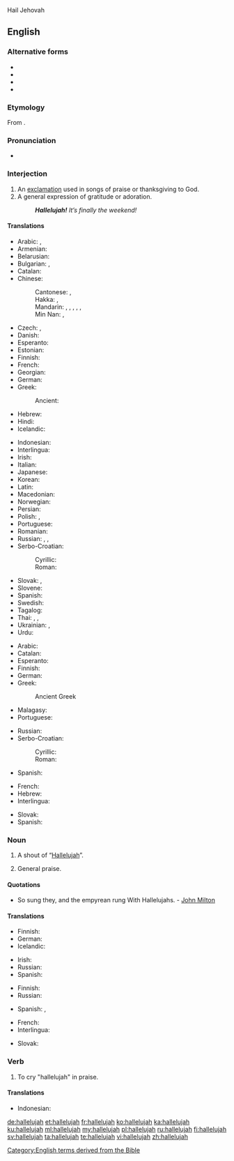 Hail Jehovah

==English==

===Alternative forms===
* {{l|en|halleluia}}
* {{l|en|halleluiah}}
* {{l|en|halleluja}}
* {{l|en|alleluia}}

===Etymology===
From {{etyl|he|en}} {{m|he|הַלְּלוּיָהּ||Praise {{l|en|Jah}}!}}.

===Pronunciation===
* {{a|GenAm|RP}} {{IPA|/ˌhælɪˈluːjə/|lang=en}}
{{rfap|lang=en}}

===Interjection===
{{en-interj}}

# An [[exclamation]] used in songs of praise or thanksgiving to God.
# A general expression of gratitude or adoration.
#: '''''Hallelujah!''' It’s finally the weekend!''

====Translations====
{{trans-top|exclamation to praise God}}
* Arabic: {{t|ar|اَلْحَمْدُ لِلّٰه}}, {{t|ar|هَلِلُويَا}}
* Armenian: {{t+|hy|ալելուիա|sc=Armn}}
* Belarusian: {{t|be|алілу́я}}
* Bulgarian: {{t|bg|алелу̀я}}, {{t+|bg|алилу̀я}}
* Catalan: {{t|ca|al·leluia}}
* Chinese:
*: Cantonese: {{t|yue|哈利路亞|sc=Hani}}, {{t|yue|哈利路亚|tr=haa1 lei1 lu1 jaa4, haa1 li1 lu1 jaa4|sc=Hani}}
*: Hakka: {{t|hak|哈利路亞|sc=Hani}}, {{t|hak|哈利路亚|tr=hâ-li-lu-yá|sc=Hani}}
*: Mandarin: {{t|cmn|哈利路亞|sc=Hani}}, {{t|cmn|哈利路亚|tr=hālìlùyà|sc=Hani}}, {{t|cmn|阿利路亞|sc=Hani}}, {{t|cmn|阿利路亚|tr=ālìlùyà|sc=Hani}}, {{t|cmn|阿肋路亞|sc=Hani}}, {{t|cmn|阿肋路亚|tr=ālèlùyà|sc=Hani}} {{qualifier|Catholic}}
*: Min Nan: {{t|nan|a-lī-lū-iâ}}, {{t|nan|ha-lé-lú-iah}}
* Czech: {{t|cs|aleluja}}, {{t|cs|halejuja}}
* Danish: {{t|da|halleluja|c}}
* Esperanto: {{t+|eo|haleluja}}
* Estonian: {{t|et|halleluuja}}
* Finnish: {{t+|fi|halleluja}}
* French: {{t+|fr|alléluia}}
* Georgian: {{t|ka|ალილუია}}
* German: {{t+|de|halleluja}}
* Greek: {{t+|el|αλληλούια}}
*: Ancient: {{t|grc|ἀλληλούϊα}}
* Hebrew: {{t+|he|הַלְּלוּיָהּ|tr=hallelúyah|sc=Hebr}}
* Hindi: {{t|hi|हलिलुय|sc=Deva}}
* Icelandic: {{t|is|hallelúja}}
{{trans-mid}}
* Indonesian: {{t+|id|haleluya}}
* Interlingua: {{t|ia|alleluia}}
* Irish: {{t|ga|aililiú}}
* Italian: {{t+|it|alleluia}}
* Japanese: {{t|ja|ハレルヤ|tr=hareruya|sc=Jpan}}
* Korean: {{t|ko|할렐루야|sc=Kore}}
* Latin: {{t|la|allelūia}}
* Macedonian: {{t|mk|алелу̀ја}}
* Norwegian: {{t|no|halleluja}}
* Persian: {{t|fa|هله‌لویا|tr=hale-luyâ|sc=fa-Arab}}
* Polish: {{t+|pl|alleluja}}, {{t+|pl|hosanna}}
* Portuguese: {{t+|pt|aleluia}}
* Romanian: {{t+|ro|aleluia}}
* Russian: {{t+|ru|аллилу́йя}}, {{t|ru|сла́ва бо́гу|sc=Cyrl}}, {{t+|ru|ура́|sc=Cyrl}}
* Serbo-Croatian:
*: Cyrillic: {{t|sh|алелуја}}
*: Roman: {{t+|sh|aleluja}}
* Slovak: {{t+|sk|aleluja}}, {{t|sk|halejuja}}
* Slovene: {{t|sl|aleluja}}
* Spanish: {{t+|es|aleluya|f}}
* Swedish: {{t+|sv|halleluja}}
* Tagalog: {{t|tl|aleluya}}
* Thai: {{t|th|อัลเลลูยา|tr=an-lee-luu-yaa|sc=Thai}}, {{t|th|อาเลลูยา|tr=aa-lee-luu-yaa|sc=Thai}}, {{t|th|ฮาเลลูยา|tr=haa-lee-luu-yaa|sc=Thai}}
* Ukrainian: {{t|uk|алілу́я}}, {{t+|uk|алилу́я}}
* Urdu: {{t|ur|ہللی|tr=haliluy|sc=ur-Arab}}
{{trans-bottom}}

{{trans-top|general exclamation of gratitude}}
* Arabic: {{t|ar|اَلْحَمْدُ لِلّٰه}}
* Catalan: {{t|ca|al·leluia}}
* Esperanto: {{t+|eo|haleluja}}
* Finnish: {{t+|fi|halleluja}}
* German: {{t+|de|Gott sei Dank}}
* Greek: {{t+|el|αλληλούια}}
*: Ancient Greek {{t|grc|ἀλληλούϊα}}
* Malagasy: {{t+|mg|aleloia}}
* Portuguese: {{t+|pt|aleluia}}
{{trans-mid}}
* Russian: {{t|ru|сла́ва бо́гу}}
* Serbo-Croatian:
*: Cyrillic: {{t|sh|алелуја}}
*: Roman: {{t+|sh|aleluja}}
* Spanish: {{t+|es|aleluya|f}}
{{trans-bottom}}

{{checktrans-top}}
* French: {{t+check|fr|alléluia}}
* Hebrew: {{t+check|he|הַלְּלוּיָהּ|tr=hallelúyah|sc=Hebr}}
* Interlingua: {{t-check|ia|alleluia}}
{{trans-mid}}
* Slovak: {{t+check|sk|aleluja}}
* Spanish: {{t+check|es|aleluya|f}}
{{trans-bottom}}

===Noun===
{{en-noun}}

# A shout of “[[#Interjection|Hallelujah]]”.
# {{lb|en|in the plural}} General praise.

====Quotations====
* So sung they, and the empyrean rung With Hallelujahs. - [[w:John Milton|John Milton]]

====Translations====
{{trans-top|shout of Hallelujah}}
* Finnish: {{t+|fi|halleluja}}
* German: {{t+|de|Halleluja|n}}
* Icelandic: {{t|is|hallelúja|n}}
{{trans-mid}}
* Irish: {{t|ga|aililiú|m}}
* Russian: {{t+|ru|аллилу́йя|f|sc=Cyrl}}
* Spanish: {{t+|es|aleluya|m}}
{{trans-bottom}}

{{trans-top|general praise}}
* Finnish: {{t+|fi|ylistys}}
* Russian: {{t+|ru|аллилу́йя|f|sc=Cyrl}}
{{trans-mid}}
* Spanish: {{t+|es|felicitación|f}}, {{t+|es|congratulación|f}}
{{trans-bottom}}

{{checktrans-top}}
* French: {{t-check|fr|alléluia}}
* Interlingua: {{t-check|ia|alleluia}}
{{trans-mid}}
* Slovak: {{t-check|sk|aleluja}}
{{trans-bottom}}

===Verb===
{{en-verb}}

# {{lb|en|intransitive}} To cry "hallelujah" in praise.

====Translations====
{{trans-top|to cry "Hallelujah"}}
* Indonesian: {{t|id|berhaleluya}}
{{trans-mid}}
{{trans-bottom}}

[[Category:English terms derived from the Bible]]

[[de:hallelujah]]
[[et:hallelujah]]
[[fr:hallelujah]]
[[ko:hallelujah]]
[[ka:hallelujah]]
[[ku:hallelujah]]
[[ml:hallelujah]]
[[my:hallelujah]]
[[pl:hallelujah]]
[[ru:hallelujah]]
[[fi:hallelujah]]
[[sv:hallelujah]]
[[ta:hallelujah]]
[[te:hallelujah]]
[[vi:hallelujah]]
[[zh:hallelujah]]
